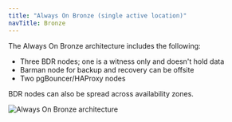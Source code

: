 ```yaml
---
title: "Always On Bronze (single active location)"
navTitle: Bronze
---
```


The Always On Bronze architecture includes the following:

-  Three BDR nodes; one is a witness only and doesn't hold data
-  Barman node for backup and recovery can be offsite
-  Two pgBouncer/HAProxy nodes

BDR nodes can also be spread across availability zones.

![Always On Bronze architecture](../images/bronze.png)